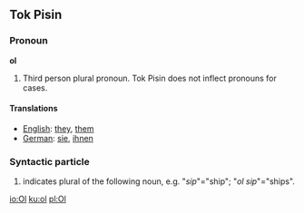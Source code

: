 ==Tok Pisin==

===Pronoun===
'''ol'''

#Third person plural pronoun.  Tok Pisin does not inflect pronouns for cases.

====Translations====

*[[English]]:  [[they]], [[them]]
*[[German]]:  [[sie]], [[ihnen]]

===Syntactic particle===

#indicates plural of the following noun, e.g. "''sip''"="ship"; "''ol sip''"="ships".

[[io:Ol]]
[[ku:ol]]
[[pl:Ol]]